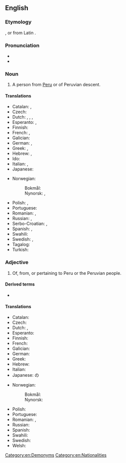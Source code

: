==English==

===Etymology===
{{affix|en|Peru|-v-|-ian}}, or from Latin {{m|la|Peruvia}}.

===Pronunciation===
* {{IPA|en|/pə.ˈɹuː.vi.ən/}}
* {{rhymes|en|uːviən}}

===Noun===
{{en-noun}}

# A person from [[Peru]] or of Peruvian descent.

====Translations====
{{trans-top|person from Peru}}
* Catalan: {{t+|ca|peruà|m}}, {{t+|ca|peruana|f}}
* Czech: {{t|cs|Peruánec|m}}
* Dutch: {{t+|nl|Peruaan|m}}, {{t+|nl|Peruaanse|f}}, {{t+|nl|Peruviaan|m}}, {{t+|nl|Peruviaanse|f}}
* Esperanto: {{t|eo|peruano}} {{qualifier|man or woman}}, {{t|eo|peruanino}} {{qualifier|woman}}
* Finnish: {{t+|fi|perulainen}}
* French: {{t+|fr|Péruvien|m}}, {{t+|fr|Péruvienne|f}}
* Galician: {{t+|gl|peruano|m}}
* German: {{t+|de|Peruaner|m}}, {{t+|de|Peruanerin|f}}
* Greek: {{t+|el|Περουβιανός|m}}, {{t|el|Περουβιανή|f}}
* Hebrew: {{t+|he|פרואני|m}}, {{t|he|פרואנית|f}}
* Ido: {{t+|io|Peruano}}
* Italian: {{t+|it|peruviano|m}}, {{t|it|peruviana|f}}
* Japanese: {{t|ja|ペルー人|tr=Perūjin}}
{{trans-mid}}
* Norwegian:
*: Bokmål: {{t+|nb|peruaner|m}}
*: Nynorsk: {{t+|nn|peruan|m}}, {{t+|nn|peruanar|m}}
* Polish: {{t+|pl|Peruwiańczyk|m}}, {{t+|pl|Peruwianka|f}}
* Portuguese: {{t+|pt|peruano|m}}
* Romanian: {{t+|ro|peruan|m}}, {{t+|ro|peruană|f}}
* Russian: {{t+|ru|перуа́нец|m}}, {{t+|ru|перуа́нка|f}}
* Serbo-Croatian: {{t+|sh|Peruanac|m}}, {{t|sh|Peruanka|f}}
* Spanish: {{t+|es|peruano|m}}, {{t+|es|peruana|f}}
* Swahili: {{t+|sw|Mperuu}}
* Swedish: {{t+|sv|peruan|m}}, {{t+|sv|peruanska|f}}
* Tagalog: {{t|tl|Perubyano}}
* Turkish: {{t+|tr|Perulu}}
{{trans-bottom}}

===Adjective===
{{en-adj|-}}

# Of, from, or pertaining to Peru or the Peruvian people.

====Derived terms====
* {{l|en|Afro-Peruvian}}

====Translations====
{{trans-top|pertaining to Peru}}
* Catalan: {{t+|ca|peruà}}
* Czech: {{t+|cs|peruánský}}
* Dutch: {{t+|nl|Peruaans}}, {{t+|nl|Peruviaans}}
* Esperanto: {{t|eo|Perua}}
* Finnish: {{t+|fi|perulainen}}
* French: {{t+|fr|péruvien}}
* Galician: {{t+|gl|peruano}}
* German: {{t+|de|peruanisch}}
* Greek: {{t+|el|περουβιανός}}
* Hebrew: {{t|he|פרואנית|f}}
* Italian: {{t+|it|peruviano}}
* Japanese: {{t+|ja|ペルー|tr=Perū}}の
{{trans-mid}}
* Norwegian:
*: Bokmål: {{t+|nb|peruansk}}
*: Nynorsk: {{t+|nn|peruansk}}
* Polish: {{t+|pl|peruwiański}}
* Portuguese: {{t+|pt|peruano}}
* Romanian: {{t+|ro|peruan}}, {{t+|ro|peruvian}}
* Russian: {{t+|ru|перуа́нский}}
* Spanish: {{t+|es|peruano}}
* Swahili: {{t|sw|Kiperuu}}
* Swedish: {{t+|sv|peruansk}}
* Welsh: {{t|cy|Periweg}}
{{trans-bottom}}

[[Category:en:Demonyms]]
[[Category:en:Nationalities]]